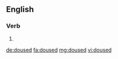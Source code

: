 ==English==

===Verb===
{{head|en}}

# {{en-past of|douse}}

[[de:doused]]
[[fa:doused]]
[[mg:doused]]
[[vi:doused]]
